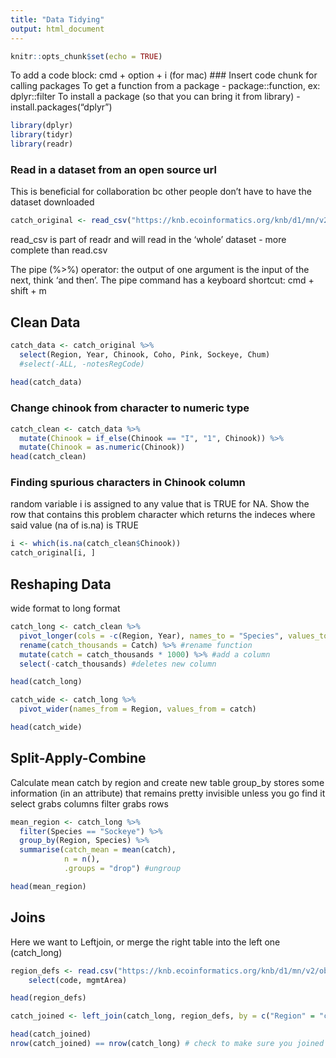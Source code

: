 ```yaml
---
title: "Data Tidying"
output: html_document
---
```


```r
knitr::opts_chunk$set(echo = TRUE)
```

To add a code block: cmd + option + i (for mac)
### Insert code chunk for calling packages
To get a function from a package - package::function, ex: dplyr::filter
To install a package (so that you can bring it from library) - install.packages("dplyr")

```r
library(dplyr)
library(tidyr)
library(readr)
```

### Read in a dataset from an open source url
This is beneficial for collaboration bc other people don't have to have the dataset downloaded
```r
catch_original <- read_csv("https://knb.ecoinformatics.org/knb/d1/mn/v2/object/df35b.302.1")
```
read_csv is part of readr and will read in the 'whole' dataset - more complete than read.csv

The pipe (%>%) operator: the output of one argument is the input of the next, think 'and then'. The pipe command has a keyboard shortcut: cmd + shift + m

## Clean Data
```r
catch_data <- catch_original %>% 
  select(Region, Year, Chinook, Coho, Pink, Sockeye, Chum)
  #select(-ALL, -notesRegCode)
  
head(catch_data)
```
### Change chinook from character to numeric type

```r
catch_clean <- catch_data %>%
  mutate(Chinook = if_else(Chinook == "I", "1", Chinook)) %>% 
  mutate(Chinook = as.numeric(Chinook))
head(catch_clean)
```
### Finding spurious characters in Chinook column
random variable i is assigned to any value that is TRUE for NA. Show the row that contains this problem character
which returns the indeces where said value (na of is.na) is TRUE
```r
i <- which(is.na(catch_clean$Chinook))
catch_original[i, ]
```
## Reshaping Data
wide format to long format
```r
catch_long <- catch_clean %>% 
  pivot_longer(cols = -c(Region, Year), names_to = "Species", values_to = "Catch") %>% 
  rename(catch_thousands = Catch) %>% #rename function
  mutate(catch = catch_thousands * 1000) %>% #add a column
  select(-catch_thousands) #deletes new column

head(catch_long)
```

```r
catch_wide <- catch_long %>% 
  pivot_wider(names_from = Region, values_from = catch)

head(catch_wide)
```

## Split-Apply-Combine
Calculate mean catch by region and create new table
group_by stores some information (in an attribute) that remains pretty invisible unless you go find it
select grabs columns
filter grabs rows

```r
mean_region <- catch_long %>% 
  filter(Species == "Sockeye") %>% 
  group_by(Region, Species) %>% 
  summarise(catch_mean = mean(catch),
            n = n(),
            .groups = "drop") #ungroup

head(mean_region)
```

## Joins
Here we want to Leftjoin, or merge the right table into the left one (catch_long)
```r
region_defs <- read.csv("https://knb.ecoinformatics.org/knb/d1/mn/v2/object/df35b.303.1") %>% 
    select(code, mgmtArea)

head(region_defs)
```

```r
catch_joined <- left_join(catch_long, region_defs, by = c("Region" = "code"))

head(catch_joined)
nrow(catch_joined) == nrow(catch_long) # check to make sure you joined it correctly
```

